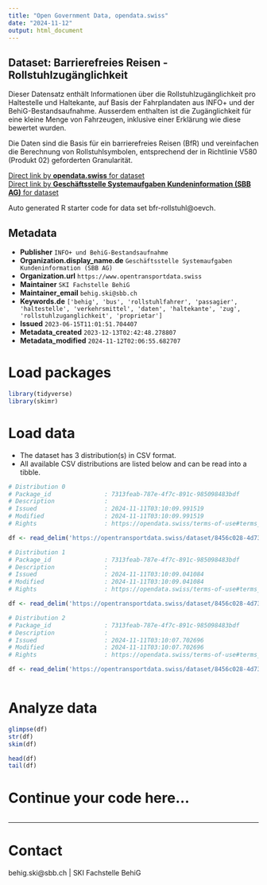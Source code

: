 ```yaml
---
title: "Open Government Data, opendata.swiss"
date: "2024-11-12"
output: html_document
---
```


## Dataset: Barrierefreies Reisen - Rollstuhlzugänglichkeit

Dieser Datensatz enthält Informationen über die Rollstuhlzugänglichkeit pro Haltestelle und Haltekante, auf Basis der Fahrplandaten aus INFO+ und der BehiG-Bestandsaufnahme. Ausserdem enthalten ist die Zugänglichkeit für eine kleine Menge von Fahrzeugen, inklusive einer Erklärung wie diese bewertet wurden.

Die Daten sind die Basis für ein barrierefreies Reisen (BfR) und vereinfachen die Berechnung von Rollstuhlsymbolen, entsprechend der in Richtlinie V580 (Produkt 02) geforderten Granularität.

[Direct link by **opendata.swiss** for dataset](https://opendata.swiss/de/dataset/bfr-rollstuhlzuganglichkeit)<br>
[Direct link by **Geschäftsstelle Systemaufgaben Kundeninformation (SBB AG)** for dataset](https://opentransportdata.swiss/dataset/bfr-rollstuhl)

Auto generated R starter code for data set bfr-rollstuhl@oevch.

## Metadata

- **Publisher** `INFO+ und BehiG-Bestandsaufnahme`
- **Organization.display_name.de** `Geschäftsstelle Systemaufgaben Kundeninformation (SBB AG)`
- **Organization.url** `https://www.opentransportdata.swiss`
- **Maintainer** `SKI Fachstelle BehiG`
- **Maintainer_email** `behig.ski@sbb.ch`
- **Keywords.de** `['behig', 'bus', 'rollstuhlfahrer', 'passagier', 'haltestelle', 'verkehrsmittel', 'daten', 'haltekante', 'zug', 'rollstuhlzuganglichkeit', 'proprietar']`
- **Issued** `2023-06-15T11:01:51.704407`
- **Metadata_created** `2023-12-13T02:42:48.278807`
- **Metadata_modified** `2024-11-12T02:06:55.682707`


# Load packages

```r

library(tidyverse)
library(skimr)

```

# Load data

-   The dataset has 3 distribution(s) in CSV format.
-   All available CSV distributions are listed below and can be read into a tibble.

```r

# Distribution 0
# Package_id               : 7313feab-787e-4f7c-891c-985098483bdf
# Description              : 
# Issued                   : 2024-11-11T03:10:09.991519
# Modified                 : 2024-11-11T03:10:09.991519
# Rights                   : https://opendata.swiss/terms-of-use#terms_by

df <- read_delim('https://opentransportdata.swiss/dataset/8456c028-4d73-4f2e-8127-9ce8ec889c9d/resource/9d0d285a-1136-4265-bf05-3cd7320c2511/download/bfr_kombinationslogik.csv')

# Distribution 1
# Package_id               : 7313feab-787e-4f7c-891c-985098483bdf
# Description              : 
# Issued                   : 2024-11-11T03:10:09.041084
# Modified                 : 2024-11-11T03:10:09.041084
# Rights                   : https://opendata.swiss/terms-of-use#terms_by

df <- read_delim('https://opentransportdata.swiss/dataset/8456c028-4d73-4f2e-8127-9ce8ec889c9d/resource/83a706a9-c7e5-44d2-b31c-293edc05dc05/download/bfr_haltestellendaten.csv')

# Distribution 2
# Package_id               : 7313feab-787e-4f7c-891c-985098483bdf
# Description              : 
# Issued                   : 2024-11-11T03:10:07.702696
# Modified                 : 2024-11-11T03:10:07.702696
# Rights                   : https://opendata.swiss/terms-of-use#terms_by

df <- read_delim('https://opentransportdata.swiss/dataset/8456c028-4d73-4f2e-8127-9ce8ec889c9d/resource/75dcae7d-d733-4d72-af98-02ac292d3a81/download/bfr_fahrzeugmapping.csv')



```

# Analyze data

```r

glimpse(df)
str(df)
skim(df)

head(df)
tail(df)

```

# Continue your code here...

```r

```

------------------------------------------------------------------------

# Contact

behig.ski@sbb.ch | SKI Fachstelle BehiG
